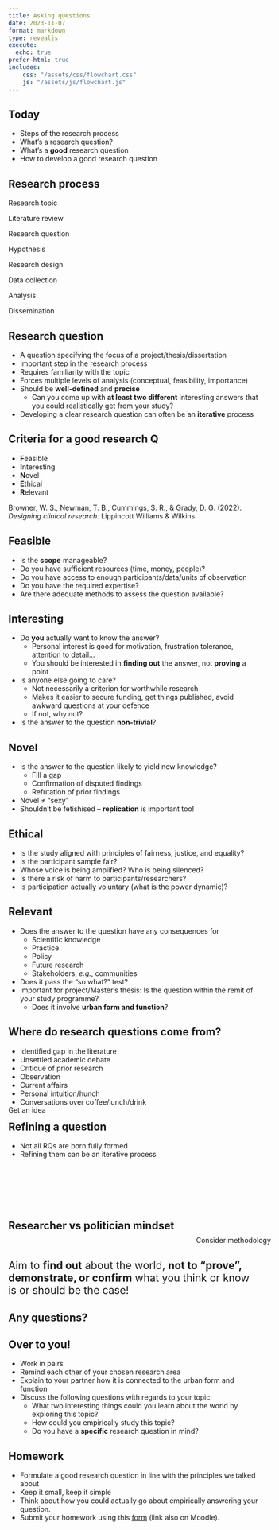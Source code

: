```yaml
---
title: Asking questions
date: 2023-11-07
format: markdown
type: revealjs
execute:
  echo: true
prefer-html: true
includes:
    css: "/assets/css/flowchart.css"
    js: "/assets/js/flowchart.js"
---
```


## Today

:::{.incremental}
- Steps of the research process
- What's a research question?
- What's a **good** research question
- How to develop a good research question
:::

## Research process

:::{#flowchart}
:::{.flow-item}
Research topic
:::

:::{.flow-item .both-ways .highlight}
Literature review
:::

:::{.flow-item .highlight}
Research question
:::

:::{.flow-item}
Hypothesis
:::

:::{.flow-item}
Research design
:::

:::{.flow-item}
Data collection
:::

:::{.flow-item}
Analysis
:::

:::{.flow-item}
Dissemination
:::
:::

## Research question

:::{.incremental}
- A question specifying the focus of a project/thesis/dissertation
- Important step in the research process
- Requires familiarity with the topic
- Forces multiple levels of analysis (conceptual, feasibility, importance)
- Should be **well-defined** and **precise**
  - Can you come up with **at least two different** interesting answers that you could realistically get from your study?
- Developing a clear research question can often be an **iterative** process
:::

## Criteria for a good research Q

- **F**easible
- **I**nteresting
- **N**ovel
- **E**thical
- **R**elevant

:::{.reference}
Browner, W. S., Newman, T. B., Cummings, S. R., & Grady, D. G. (2022). _Designing clinical research._ Lippincott Williams & Wilkins.
:::

## Feasible

:::{.incremental}
- Is the **scope** manageable?
- Do you have sufficient resources (time, money, people)?
- Do you have access to enough participants/data/units of observation
- Do you have the required expertise?
- Are there adequate methods to assess the question available?
:::

## Interesting

:::{.incremental}
- Do **you** actually want to know the answer?
  - Personal interest is good for motivation, frustration tolerance, attention to detail...
  - You should be interested in **finding out** the answer, not **proving** a point
- Is anyone else going to care?
  - Not necessarily a criterion for worthwhile research
  - Makes it easier to secure funding, get things published, avoid awkward questions at your defence
  - If not, why not?
- Is the answer to the question **non-trivial**?
:::

## Novel

:::{.incremental}
- Is the answer to the question likely to yield new knowledge?
  - Fill a gap
  - Confirmation of disputed findings
  - Refutation of prior findings
- Novel $\ne$ "sexy"
- Shouldn't be fetishised -- **replication** is important too!
:::

## Ethical

:::{.incremental}
- Is the study aligned with principles of fairness, justice, and equality?
- Is the participant sample fair?
- Whose voice is being amplified? Who is being silenced?
- Is there a risk of harm to participants/researchers?
- Is participation actually voluntary (what is the power dynamic)?
:::

## Relevant

:::{.incremental}
- Does the answer to the question have any consequences for
  - Scientific knowledge
  - Practice
  - Policy
  - Future research
  - Stakeholders, _e.g._, communities
- Does it pass the "so what?" test?
- Important for project/Master's thesis: Is the question within the remit of your study programme?
  - Does it involve **urban form and function**?
:::

## Where do research questions come from?

:::{.incremental}
- Identified gap in the literature
- Unsettled academic debate
- Critique of prior research
- Observation
- Current affairs
- Personal intuition/hunch
- Conversations over coffee/lunch/drink
:::

## Refining a question

- Not all RQs are born fully formed
- Refining them can be an iterative process

:::{.revolver}
:::{.bg}

:::
:::{.item style="transform: translate(0,-120px);"}
Get an idea
:::
:::{.item style="transform: translate(-75%,80px);"}
Review literature
:::
:::{.item style="transform: translate(75%,80px);"}
Consider methodology
:::
:::

## Researcher vs politician mindset

\ 

:::{style="font-size: 1.5em"}
Aim to **find out** about the world, **not to "prove", demonstrate, or confirm** what you think or know is or should be the case!
:::

## Any questions?

## Over to you!

- Work in pairs
- Remind each other of your chosen research area
- Explain to your partner how it is connected to the urban form and function
- Discuss the following questions with regards to your topic:
  - What two interesting things could you learn about the world by exploring this topic?
  - How could you empirically study this topic?
  - Do you have a **specific** research question in mind?

## Homework

- Formulate a good research question in line with the principles we talked about
- Keep it small, keep it simple
- Think about how you could actually go about empirically answering your question.
- Submit your homework using this [form](https://forms.gle/3wfyP2aKpo2R7PqJ9) (link also on Moodle).
